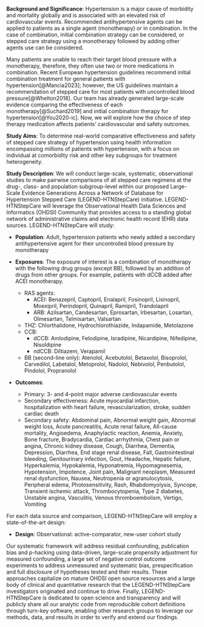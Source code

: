 **Background and Significance**: Hypertension is a major cause of morbidity and mortality globally and is associated with an elevated risk of cardiovascular events. Recommended antihypertensive agents can be applied to patients as a single agent (monotherapy) or in combination. In the case of combination, initial combination strategy can be considered, or stepped care strategy using a monotherapy followed by adding other agents use can be considered. 

Many patients are unable to reach their target blood pressure with a monotherapy, therefore, they often use two or more medications in combination. Recent European hypertension guidelines recommend initial combination treatment for general patients with hypertension[@Mancia2023]; however, the US guidelines maintain a recommendation of stepped care for most patients with uncontrolled blood pressure[@Whelton2018]. Our team has already generated large-scale evidence comparing the effectiveness of each monotherapy[@Suchard2019] and initial combination therapy for hypertension[@You2020-ic]. Now, we will explore how the choice of step therapy medication affects patients’ cardiovascular and safety outcomes.

**Study Aims**: To determine real-world comparative effectiveness and safety of stepped care strategy of hypertension using health information encompassing millions of patients with hypertension, with a focus on individual at comorbidity risk and other key subgroups for treatment heterogeneity.

**Study Description**: We will conduct large-scale, systematic, observational studies to make pairwise comparisons of all stepped care regimens at the drug-, class- and population subgroup-level within our proposed Large-Scale Evidence Generations Across a Network of Database for Hypertension Stepped Care (LEGEND-HTNStepCare) initiative. LEGEND-HTNStepCare will leverage the Observational Health Data Sciences and Informatics (OHDSI) Community that provides access to a standing global network of administrative claims and electronic health record (EHR) data sources. LEGEND-HTNStepCare will study: 

* **Population**: Adult, hypertension patients who newly added a secondary antihypertensive agent for their uncontrolled blood pressure by monotherapy

* **Exposures**: The exposure of interest is a combination of monotherapy with the following drug groups (except BB), followed by an addition of drugs from other groups. For example, patients with dCCB added after ACEI monotherapy.
  - RAS agents: 
    - ACEI: Benazepril, Captopril, Enalapril, Fosinopril, Lisinopril, Moexipril, Perindopril, Quinapril, Ramipril, Trandolapril
    - ARB: Azilsartan, Candesartan, Eprosartan, Irbesartan, Losartan, Olmesartan, Telmisartan, Valsartan
  - THZ: Chlorthalidone, Hydrochlorothiazide, Indapamide, Metolazone
  - CCB: 
    - dCCB: Amlodipine, Felodipine, Isradipine, Nicardipine, Nifedipine, Nisoldipine
    - ndCCB: Diltiazem, Verapamil
  - BB (second-line only): Atenolol, Acebutolol, Betaxolol, Bisoprolol, Carvedilol, Labetalol, Metoprolol, Nadolol, Nebivolol, Penbutolol, Pindolol, Propranolol

* **Outcomes**:
  - Primary: 3- and 4-point major adverse cardiovascular events
  - Secondary effectiveness: Acute myocardial infarction, hospitalization with heart failure, revascularization, stroke, sudden cardiac death
  - Secondary safety: Abdominal pain, Abnormal weight gain, Abnormal weight loss, Acute pancreatitis, Acute renal failure, All-cause mortality, Angioedema, Anaphylactic reaction, Anemia, Anxiety, Bone fracture, Bradycardia, Cardiac arrhythmia, Chest pain or angina, Chronic kidney disease, Cough, Diarrhea, Dementia, Depression, Diarrhea, End stage renal disease, Fall, Gastrointestinal bleeding, Genitourinary infection, Gout, Headache, Hepatic failure, Hyperkalemia, Hypokalemia, Hyponatremia, Hypomagnesemia, Hypotension, Impotence, Joint pain, Malignant neoplasm, Measured renal dysfunction, Nausea, Neutropenia or agranulocytosis, Peripheral edema, Photosensitivity, Rash, Rhabdomyolysis, Syncope, Transient ischemic attack, Thrombocytopenia, Type 2 diabetes, Unstable angina, Vasculitis, Venous thromboembolism, Vertigo, Vomiting
  
For each data source and comparison, LEGEND-HTNStepCare will employ a state-of-the-art design:

* **Design**: Observational: active-comparator, new-user cohort study

Our systematic framework will address residual confounding, publication bias and $p$-hacking using data-driven, large-scale propensity adjustment for measured confounding, a large set of negative control outcome experiments to address unmeasured and systematic bias, prespecification and full disclosure of hypotheses tested and their results. These approaches capitalize on mature OHDSI open source resources and a large body of clinical and quantitative research that the LEGEND-HTNStepCare investigators originated and continue to drive. Finally, LEGEND-HTNStepCare is dedicated to open science and transparency and will publicly share all our analytic code from reproducible cohort definitions through turn-key software, enabling other research groups to leverage our methods, data, and results in order to verify and extend our findings.
